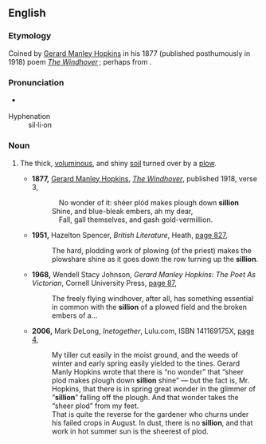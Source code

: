 ==English==

===Etymology===
Coined by [[w:Gerard Manley Hopkins|Gerard Manley Hopkins]] in his 1877 (published posthumously in 1918) poem ''[[s:The Windhover|The Windhover]]'' ; perhaps from {{F.}} {{term|sillon||furrow|lang=fr}}.

===Pronunciation===
* {{a|RP}} {{IPA|/ˈsɪlɪən/}}
; Hyphenation
: sil'''·'''li'''·'''on

===Noun===
{{en-noun|-}}

# {{rare}} The thick, [[voluminous]], and shiny [[soil]] turned over by a [[plow]].
#* '''1877,''' [[w:Gerard Manley Hopkins|Gerard Manley Hopkins]], ''[[s:The Windhover|The Windhover]]'', published 1918, verse 3,
#*:  No wonder of it: shéer plód makes plough down '''sillion'''
#*: Shine, and blue-bleak embers, ah my dear,
#*:  Fall, gall themselves, and gash gold-vermillion.
#* '''1951,''' Hazelton Spencer, ''British Literature'', Heath, [http://www.google.co.uk/books?id=RKQiAAAAMAAJ&dq=sillion&ei=Bds5R-LeK4ue7wLA0ajYCg&pgis=1 page 827],
#*: The hard, plodding work of plowing (of the priest) makes the plowshare shine as it goes down the row turning up the '''sillion'''.
#* '''1968,''' Wendell Stacy Johnson, ''Gerard Manley Hopkins: The Poet As Victorian'', Cornell University Press, [http://www.google.co.uk/books?id=1UciAAAAMAAJ&dq=sillion&ei=Bds5R-LeK4ue7wLA0ajYCg&pgis=1 page 87],
#*: The freely flying windhover, after all, has something essential in common with the '''sillion''' of a plowed field and the broken embers of a…
#* '''2006,''' Mark DeLong, ''Inetogether'', Lulu.com, ISBN 141169175X, [http://www.google.co.uk/books?id=FJq3Fwbb2oUC&pg=PA4&dq=sillion&ei=id0xR_fVFIPM6ALQj_DMAQ&sig=iPymo7NN5Hzd479yg6jgWt7mBvw page 4],
#*: My tiller cut easily in the moist ground, and the weeds of winter and early spring easily yielded to the tines. Gerard Manly Hopkins wrote that there is “no wonder” that “sheer plod makes plough down '''sillion''' shine” — but the fact is, Mr. Hopkins, that there is in spring great wonder in the glimmer of “'''sillion'''” falling off the plough. And that wonder takes the “sheer plod” from my feet.
#*: That is quite the reverse for the gardener who churns under his failed crops in August. In dust, there is no '''sillion''', and that work in hot summer sun is the sheerest of plod.